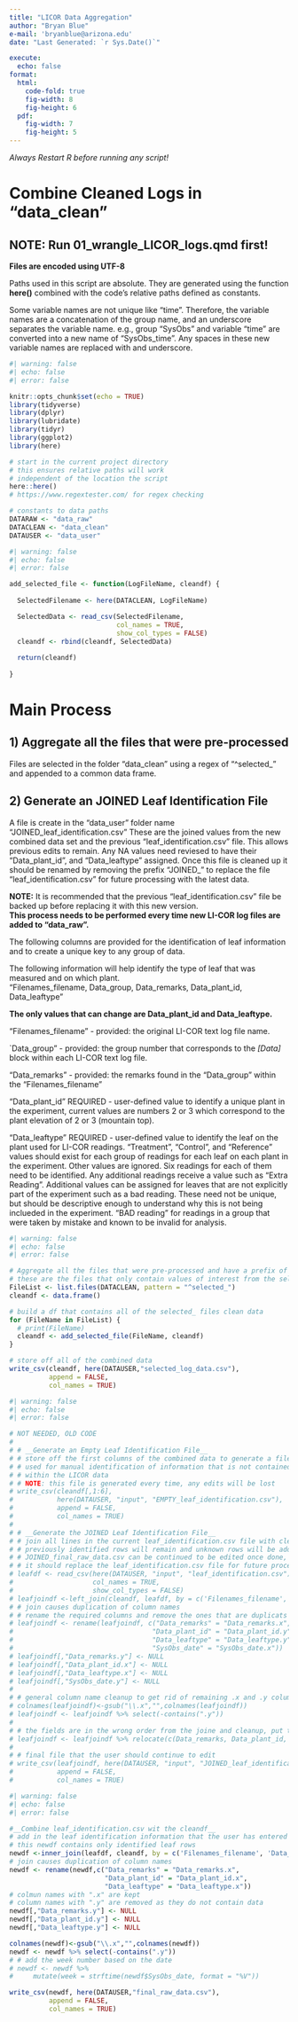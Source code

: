 ```yaml
---
title: "LICOR Data Aggregation"
author: "Bryan Blue"
e-mail: 'bryanblue@arizona.edu'
date: "Last Generated: `r Sys.Date()`"

execute:
  echo: false
format: 
  html:
    code-fold: true
    fig-width: 8
    fig-height: 6
  pdf:
    fig-width: 7
    fig-height: 5
---
```

*Always Restart R before running any script!*  
  
# Combine Cleaned Logs in "data_clean"  
  
## NOTE: Run 01_wrangle_LICOR_logs.qmd first!  
  
__Files are encoded using UTF-8__   

Paths used in this script are absolute. They are generated using the function **here()** combined with the code's relative paths defined as constants.  
  
Some variable names are not unique like "time". Therefore, the variable names are a concatenation of the group name, and an underscore separates the variable name. e.g., group "SysObs" and variable "time" are converted into a new name of "SysObs_time". Any spaces in these new variable names are replaced with and underscore.  
```r
#| warning: false
#| echo: false
#| error: false

knitr::opts_chunk$set(echo = TRUE)
library(tidyverse)
library(dplyr)
library(lubridate)
library(tidyr)
library(ggplot2)
library(here)

# start in the current project directory
# this ensures relative paths will work
# independent of the location the script
here::here()
# https://www.regextester.com/ for regex checking

# constants to data paths
DATARAW <- "data_raw" 
DATACLEAN <- "data_clean"
DATAUSER <- "data_user"


```


```r
#| warning: false
#| echo: false
#| error: false

add_selected_file <- function(LogFileName, cleandf) {
  
  SelectedFilename <- here(DATACLEAN, LogFileName)

  SelectedData <- read_csv(SelectedFilename, 
                           col_names = TRUE, 
                           show_col_types = FALSE) 
  cleandf <- rbind(cleandf, SelectedData)
  
  return(cleandf)
  
}
```

# Main Process

## 1) Aggregate all the files that were pre-processed  
  
Files are selected in the folder "data_clean" using a regex of "\^selected\_" and appended to a common data frame.  
  
## 2) Generate an JOINED Leaf Identification File  
   
A file is create in the "data_user" folder name "JOINED_leaf_identification.csv" These are the joined values from the new combined data set and the previous "leaf_identification.csv" file. This allows previous edits to remain. Any NA values need reviesed to have their "Data_plant_id", and "Data_leaftype" assigned. Once this file is cleaned up it should be renamed by removing the prefix "JOINED_" to replace the file "leaf_identification.csv" for future processing with the latest data.  
  
**NOTE:** It is recommended that the previous "leaf_identification.csv" file be backed up before replacing it with this new version.  
**This process needs to be performed every time new LI-COR log files are added to "data_raw".**  

The following columns are provided for the identification of leaf information and to create a unique key to any group of data.  
  
The following information will help identify the type of leaf that was measured and on which plant.  
"Filenames_filename, Data_group, Data_remarks, Data_plant_id, Data_leaftype"  
  
**The only values that can change are Data_plant_id and Data_leaftype.**  
  
"Filenames_filename" - provided: the original LI-COR text log file name.  

`Data_group" - provided: the group number that corresponds to the *\[Data\]* block within each LI-COR text log file.  
  
"Data_remarks" - provided: the remarks found in the "Data_group" within the "Filenames_filename"  
  
"Data_plant_id" REQUIRED - user-defined value to identify a unique plant in the experiment, current values are numbers 2 or 3 which correspond to the plant elevation of 2 or 3 (mountain top).  

"Data_leaftype" REQUIRED - user-defined value to identify the leaf on the plant used for LI-COR readings. "Treatment", "Control", and "Reference" values should exist for each group of readings for each leaf on each plant in the experiment. Other values are ignored. Six readings for each of them need to be identified. Any additional readings receive a value such as "Extra Reading". Additional values can be assigned for leaves that are not explicitly part of the experiment such as a bad reading. These need not be unique, but should be descriptive enough to understand why this is not being inclueded in the experiment. "BAD reading" for readings in a group that were taken by mistake and known to be invalid for analysis.  

```r
#| warning: false
#| echo: false
#| error: false

# Aggregate all the files that were pre-processed and have a prefix of "selected_"
# these are the files that only contain values of interest from the selected fields
FileList <- list.files(DATACLEAN, pattern = "^selected_")
cleandf <- data.frame()

# build a df that contains all of the selected_ files clean data
for (FileName in FileList) {
  # print(FileName)
  cleandf <- add_selected_file(FileName, cleandf)
}

# store off all of the combined data
write_csv(cleandf, here(DATAUSER,"selected_log_data.csv"), 
          append = FALSE, 
          col_names = TRUE)

```


```r
#| warning: false
#| echo: false
#| error: false

# NOT NEEDED, OLD CODE
# 
# # __Generate an Empty Leaf Identification File__   
# # store off the first columns of the combined data to generate a file
# # used for manual identification of information that is not contained 
# # within the LICOR data  
# # NOTE: this file is generated every time, any edits will be lost
# write_csv(cleandf[,1:6], 
#           here(DATAUSER, "input", "EMPTY_leaf_identification.csv"), 
#           append = FALSE, 
#           col_names = TRUE)
# 
# # __Generate the JOINED Leaf Identification File__   
# # join all lines in the current leaf_identification.csv file with cleandf
# # previously identified rows will remain and unknown rows will be added
# # JOINED_final_raw_data.csv can be continued to be edited once done,
# # it should replace the leaf_identification.csv file for future processing
# leafdf <- read_csv(here(DATAUSER, "input", "leaf_identification.csv"), 
#                    col_names = TRUE, 
#                    show_col_types = FALSE) 
# leafjoindf <-left_join(cleandf, leafdf, by = c('Filenames_filename', 'Data_group', 'SysObs_obs'))
# # join causes duplication of column names
# # rename the required columns and remove the ones that are duplicats
# leafjoindf <- rename(leafjoindf, c("Data_remarks" = "Data_remarks.x", 
#                                   "Data_plant_id" = "Data_plant_id.y", 
#                                   "Data_leaftype" = "Data_leaftype.y",
#                                   "SysObs_date" = "SysObs_date.x"))
# leafjoindf[,"Data_remarks.y"] <- NULL
# leafjoindf[,"Data_plant_id.x"] <- NULL
# leafjoindf[,"Data_leaftype.x"] <- NULL
# leafjoindf[,"SysObs_date.y"] <- NULL
# 
# # general column name cleanup to get rid of remaining .x and .y columns
# colnames(leafjoindf)<-gsub("\\.x","",colnames(leafjoindf))
# leafjoindf <- leafjoindf %>% select(-contains(".y"))
# 
# # the fields are in the wrong order from the joine and cleanup, put them back
# leafjoindf <- leafjoindf %>% relocate(c(Data_remarks, Data_plant_id, Data_leaftype), .after = Data_group)
# 
# # final file that the user should continue to edit
# write_csv(leafjoindf, here(DATAUSER, "input", "JOINED_leaf_identification.csv"), 
#           append = FALSE, 
#           col_names = TRUE)
```

```r
#| warning: false
#| echo: false
#| error: false

#__Combine leaf_identification.csv wit the cleandf__
# add in the leaf identification information that the user has entered
# this newdf contains only identified leaf rows
newdf <-inner_join(leafdf, cleandf, by = c('Filenames_filename', 'Data_group', 'SysObs_obs'))
# join causes duplication of column names
newdf <- rename(newdf,c("Data_remarks" = "Data_remarks.x", 
                        "Data_plant_id" = "Data_plant_id.x", 
                        "Data_leaftype" = "Data_leaftype.x"))
# colmun names with ".x" are kept
# column names with ".y" are removed as they do not contain data
newdf[,"Data_remarks.y"] <- NULL
newdf[,"Data_plant_id.y"] <- NULL
newdf[,"Data_leaftype.y"] <- NULL

colnames(newdf)<-gsub("\\.x","",colnames(newdf))
newdf <- newdf %>% select(-contains(".y"))
# # add the week number based on the date
# newdf <- newdf %>%
#     mutate(week = strftime(newdf$SysObs_date, format = "%V"))

write_csv(newdf, here(DATAUSER,"final_raw_data.csv"), 
          append = FALSE, 
          col_names = TRUE)

```
